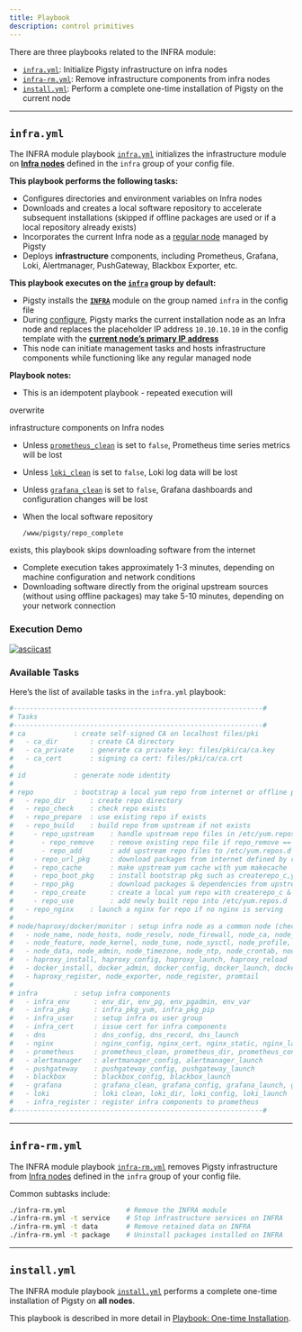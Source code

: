 ```yaml
---
title: Playbook
description: control primitives
---
```


There are three playbooks related to the INFRA module:

- [`infra.yml`](https://pigsty.io/docs/infra/playbook/#infrayml): Initialize Pigsty infrastructure on infra nodes
- [`infra-rm.yml`](https://pigsty.io/docs/infra/playbook/#infra-rmyml): Remove infrastructure components from infra nodes
- [`install.yml`](https://pigsty.io/docs/infra/playbook/#installyml): Perform a complete one-time installation of Pigsty on the current node

------

## `infra.yml`

The INFRA module playbook [`infra.yml`](https://github.com/pgsty/pigsty/blob/main/infra.yml) initializes the infrastructure module on [**Infra nodes**](https://pigsty.io/docs/node/concept/#infra-nodes) defined in the `infra` group of your config file.

**This playbook performs the following tasks:**

- Configures directories and environment variables on Infra nodes
- Downloads and creates a local software repository to accelerate subsequent installations (skipped if offline packages are used or if a local repository already exists)
- Incorporates the current Infra node as a [regular node](https://pigsty.io/docs/node/concept/#regular-nodes) managed by Pigsty
- Deploys **infrastructure** components, including Prometheus, Grafana, Loki, Alertmanager, PushGateway, Blackbox Exporter, etc.

**This playbook executes on the [`infra`](https://pigsty.io/docs/node/concept/#infra-nodes) group by default:**

- Pigsty installs the [**`INFRA`**](https://pigsty.io/docs/infra/) module on the group named `infra` in the config file
- During [configure](https://pigsty.io/docs/setup/install/#configure), Pigsty marks the current installation node as an Infra node and replaces the placeholder IP address `10.10.10.10` in the config template with the [**current node’s primary IP address**](https://pigsty.io/docs/setup/prepare/#network-preparation)
- This node can initiate management tasks and hosts infrastructure components while functioning like any regular managed node

**Playbook notes:**

- This is an idempotent playbook - repeated execution will



overwrite



infrastructure components on Infra nodes

- Unless [`prometheus_clean`](https://pigsty.io/docs/infra/param/#prometheus_clean) is set to `false`, Prometheus time series metrics will be lost
- Unless [`loki_clean`](https://pigsty.io/docs/infra/param/#loki_clean) is set to `false`, Loki log data will be lost
- Unless [`grafana_clean`](https://pigsty.io/docs/infra/param/#grafana_clean) is set to `false`, Grafana dashboards and configuration changes will be lost

- When the local software repository



  ```
  /www/pigsty/repo_complete
  ```



exists, this playbook skips downloading software from the internet

- Complete execution takes approximately 1-3 minutes, depending on machine configuration and network conditions
- Downloading software directly from the original upstream sources (without using offline packages) may take 5-10 minutes, depending on your network connection

### Execution Demo

[![asciicast](https://asciinema.org/a/566412.svg)](https://asciinema.org/a/566412)

### Available Tasks

Here’s the list of available tasks in the `infra.yml` playbook:

```yaml
#--------------------------------------------------------------#
# Tasks
#--------------------------------------------------------------#
# ca            : create self-signed CA on localhost files/pki
#   - ca_dir        : create CA directory
#   - ca_private    : generate ca private key: files/pki/ca/ca.key
#   - ca_cert       : signing ca cert: files/pki/ca/ca.crt
#
# id            : generate node identity
#
# repo          : bootstrap a local yum repo from internet or offline packages
#   - repo_dir      : create repo directory
#   - repo_check    : check repo exists
#   - repo_prepare  : use existing repo if exists
#   - repo_build    : build repo from upstream if not exists
#     - repo_upstream    : handle upstream repo files in /etc/yum.repos.d
#       - repo_remove    : remove existing repo file if repo_remove == true
#       - repo_add       : add upstream repo files to /etc/yum.repos.d
#     - repo_url_pkg     : download packages from internet defined by repo_url_packages
#     - repo_cache       : make upstream yum cache with yum makecache
#     - repo_boot_pkg    : install bootstrap pkg such as createrepo_c,yum-utils,...
#     - repo_pkg         : download packages & dependencies from upstream repo
#     - repo_create      : create a local yum repo with createrepo_c & modifyrepo_c
#     - repo_use         : add newly built repo into /etc/yum.repos.d
#   - repo_nginx    : launch a nginx for repo if no nginx is serving
#
# node/haproxy/docker/monitor : setup infra node as a common node (check node.yml)
#   - node_name, node_hosts, node_resolv, node_firewall, node_ca, node_repo, node_pkg
#   - node_feature, node_kernel, node_tune, node_sysctl, node_profile, node_ulimit
#   - node_data, node_admin, node_timezone, node_ntp, node_crontab, node_vip
#   - haproxy_install, haproxy_config, haproxy_launch, haproxy_reload
#   - docker_install, docker_admin, docker_config, docker_launch, docker_image
#   - haproxy_register, node_exporter, node_register, promtail
#
# infra         : setup infra components
#   - infra_env      : env_dir, env_pg, env_pgadmin, env_var
#   - infra_pkg      : infra_pkg_yum, infra_pkg_pip
#   - infra_user     : setup infra os user group
#   - infra_cert     : issue cert for infra components
#   - dns            : dns_config, dns_record, dns_launch
#   - nginx          : nginx_config, nginx_cert, nginx_static, nginx_launch, nginx_certbot, nginx_reload, nginx_exporter
#   - prometheus     : prometheus_clean, prometheus_dir, prometheus_config, prometheus_launch, prometheus_reload
#   - alertmanager   : alertmanager_config, alertmanager_launch
#   - pushgateway    : pushgateway_config, pushgateway_launch
#   - blackbox       : blackbox_config, blackbox_launch
#   - grafana        : grafana_clean, grafana_config, grafana_launch, grafana_provision
#   - loki           : loki clean, loki_dir, loki_config, loki_launch
#   - infra_register : register infra components to prometheus
#--------------------------------------------------------------#
```

------

## `infra-rm.yml`

The INFRA module playbook [`infra-rm.yml`](https://github.com/pgsty/pigsty/blob/main/infra-rm.yml) removes Pigsty infrastructure from [Infra nodes](https://pigsty.io/docs/node/#infra-nodes) defined in the `infra` group of your config file.

Common subtasks include:

```bash
./infra-rm.yml               # Remove the INFRA module
./infra-rm.yml -t service    # Stop infrastructure services on INFRA
./infra-rm.yml -t data       # Remove retained data on INFRA
./infra-rm.yml -t package    # Uninstall packages installed on INFRA
```

------

## `install.yml`

The INFRA module playbook [`install.yml`](https://github.com/pgsty/pigsty/blob/main/install.yml) performs a complete one-time installation of Pigsty on **all nodes**.

This playbook is described in more detail in [Playbook: One-time Installation](https://pigsty.io/docs/setup/playbook/#one-time-installation).